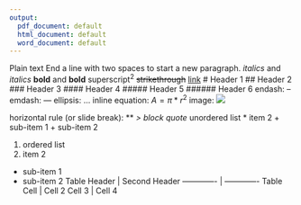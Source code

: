 ```yaml
---
output:
  pdf_document: default
  html_document: default
  word_document: default
---
```


Plain text
End a line with two spaces to start a new paragraph.
*italics* and _italics_
**bold** and __bold__
superscript^2^
~~strikethrough~~
[link](www.rstudio.com)
# Header 1
## Header 2
### Header 3
#### Header 4
##### Header 5
###### Header 6
endash: --
emdash: ---
ellipsis: ...
inline equation: $A = \pi*r^{2}$
image: ![](path/to/smallorb.png)

horizontal rule (or slide break):
***
> block quote
* unordered list
* item 2
 + sub-item 1
 + sub-item 2

1. ordered list
2. item 2
 + sub-item 1
 + sub-item 2
Table Header | Second Header
------------- | -------------
Table Cell | Cell 2
Cell 3 | Cell 4 
